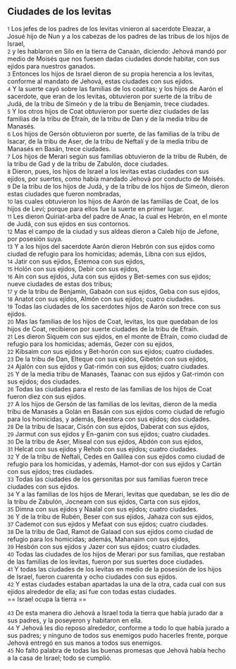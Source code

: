 == Ciudades de los levitas  ==

{{anchor|1}} <small>1</small> Los jefes de los padres de los levitas vinieron al sacerdote Eleazar, a Josué hijo de Nun y a los cabezas de los padres de las tribus de los hijos de Israel,<br>
{{anchor|2}} <small>2</small> y les hablaron en Silo en la tierra de Canaán, diciendo: Jehová mandó por medio de Moisés que nos fuesen dadas ciudades donde habitar, con sus ejidos para nuestros ganados.<br>
{{anchor|3}} <small>3</small> Entonces los hijos de Israel dieron de su propia herencia a los levitas, conforme al mandato de Jehová, estas ciudades con sus ejidos.<br>
{{anchor|4}} <small>4</small> Y la suerte cayó sobre las familias de los coatitas; y los hijos de Aarón el sacerdote, que eran de los levitas, obtuvieron por suerte de la tribu de Judá, de la tribu de Simeón y de la tribu de Benjamín, trece ciudades.<br>
{{anchor|5}} <small>5</small> Y los otros hijos de Coat obtuvieron por suerte diez ciudades de las familias de la tribu de Efraín, de la tribu de Dan y de la media tribu de Manasés.<br>
{{anchor|6}} <small>6</small> Los hijos de Gersón obtuvieron por suerte, de las familias de la tribu de Isacar, de la tribu de Aser, de la tribu de Neftalí y de la media tribu de Manasés en Basán, trece ciudades.<br>
{{anchor|7}} <small>7</small> Los hijos de Merari según sus familias obtuvieron de la tribu de Rubén, de la tribu de Gad y de la tribu de Zabulón, doce ciudades.<br>
{{anchor|8}} <small>8</small> Dieron, pues, los hijos de Israel a los levitas estas ciudades con sus ejidos, por suertes, como había mandado Jehová por conducto de Moisés.<br>
{{anchor|9}} <small>9</small> De la tribu de los hijos de Judá, y de la tribu de los hijos de Simeón, dieron estas ciudades que fueron nombradas,<br>
{{anchor|10}} <small>10</small> las cuales obtuvieron los hijos de Aarón de las familias de Coat, de los hijos de Leví; porque para ellos fue la suerte en primer lugar.<br>
{{anchor|11}} <small>11</small> Les dieron Quiriat-arba del padre de Anac, la cual es Hebrón, en el monte de Judá, con sus ejidos en sus contornos.<br>
{{anchor|12}} <small>12</small> Mas el campo de la ciudad y sus aldeas dieron a Caleb hijo de Jefone, por posesión suya.<br>
{{anchor|13}} <small>13</small> Y a los hijos del sacerdote Aarón dieron Hebrón con sus ejidos como ciudad de refugio para los homicidas; además, Libna con sus ejidos,<br>
{{anchor|14}} <small>14</small> Jatir con sus ejidos, Estemoa con sus ejidos,<br>
{{anchor|15}} <small>15</small> Holón con sus ejidos, Debir con sus ejidos,<br>
{{anchor|16}} <small>16</small> Aín con sus ejidos, Juta con sus ejidos y Bet-semes con sus ejidos; nueve ciudades de estas dos tribus;<br>
{{anchor|17}} <small>17</small> y de la tribu de Benjamín, Gabaón con sus ejidos, Geba con sus ejidos,<br>
{{anchor|18}} <small>18</small> Anatot con sus ejidos, Almón con sus ejidos; cuatro ciudades.<br>
{{anchor|19}} <small>19</small> Todas las ciudades de los sacerdotes hijos de Aarón son trece con sus ejidos.<br>
{{anchor|20}} <small>20</small> Mas las familias de los hijos de Coat, levitas, los que quedaban de los hijos de Coat, recibieron por suerte ciudades de la tribu de Efraín.<br>
{{anchor|21}} <small>21</small> Les dieron Siquem con sus ejidos, en el monte de Efraín, como ciudad de refugio para los homicidas; además, Gezer con su ejidos,<br>
{{anchor|22}} <small>22</small> Kibsaim con sus ejidos y Bet-horón con sus ejidos; cuatro ciudades.<br>
{{anchor|23}} <small>23</small> De la tribu de Dan, Elteque con sus ejidos, Gibetón con sus ejidos,<br>
{{anchor|24}} <small>24</small> Ajalón con sus ejidos y Gat-rimón con sus ejidos; cuatro ciudades.<br>
{{anchor|25}} <small>25</small> Y de la media tribu de Manasés, Taanac con sus ejidos y Gat-rimón con sus ejidos; dos ciudades.<br>
{{anchor|26}} <small>26</small> Todas las ciudades para el resto de las familias de los hijos de Coat fueron diez con sus ejidos.<br>
{{anchor|27}} <small>27</small> A los hijos de Gersón de las familias de los levitas, dieron de la media tribu de Manasés a Golán en Basán con sus ejidos como ciudad de refugio para los homicidas, y además, Beestera con sus ejidos; dos ciudades.<br>
{{anchor|28}} <small>28</small> De la tribu de Isacar, Cisón con sus ejidos, Daberat con sus ejidos,<br>
{{anchor|29}} <small>29</small> Jarmut con sus ejidos y En-ganim con sus ejidos; cuatro ciudades.<br>
{{anchor|30}} <small>30</small> De la tribu de Aser, Miseal con sus ejidos, Abdón con sus ejidos,<br>
{{anchor|31}} <small>31</small> Helcat con sus ejidos y Rehob con sus ejidos; cuatro ciudades.<br>
{{anchor|32}} <small>32</small> Y de la tribu de Neftalí, Cedes en Galilea con sus ejidos como ciudad de refugio para los homicidas, y además, Hamot-dor con sus ejidos y Cartán con sus ejidos; tres ciudades.<br>
{{anchor|33}} <small>33</small> Todas las ciudades de los gersonitas por sus familias fueron trece ciudades con sus ejidos.<br>
{{anchor|34}} <small>34</small> Y a las familias de los hijos de Merari, levitas que quedaban, se les dio de la tribu de Zabulón, Jocneam con sus ejidos, Carta con sus ejidos,<br>
{{anchor|35}} <small>35</small> Dimna con sus ejidos y Naalal con sus ejidos; cuatro ciudades.<br>
{{anchor|36}} <small>36</small> Y de la tribu de Rubén, Beser con sus ejidos, Jahaza con sus ejidos,<br>
{{anchor|37}} <small>37</small> Cademot con sus ejidos y Mefaat con sus ejidos; cuatro ciudades.<br>
{{anchor|38}} <small>38</small> De la tribu de Gad, Ramot de Galaad con sus ejidos como ciudad de refugio para los homicidas; además, Mahanaim con sus ejidos,<br>
{{anchor|39}} <small>39</small> Hesbón con sus ejidos y Jazer con sus ejidos; cuatro ciudades.<br>
{{anchor|40}} <small>40</small> Todas las ciudades de los hijos de Merari por sus familias, que restaban de las familias de los levitas, fueron por sus suertes doce ciudades.<br>
{{anchor|41}} <small>41</small> Y todas las ciudades de los levitas en medio de la posesión de los hijos de Israel, fueron cuarenta y ocho ciudades con sus ejidos.<br>
{{anchor|42}} <small>42</small> Y estas ciudades estaban apartadas la una de la otra, cada cual con sus ejidos alrededor de ella; así fue con todas estas ciudades.<br>
== Israel ocupa la tierra ==

{{anchor|43}} <small>43</small> De esta manera dio Jehová a Israel toda la tierra que había jurado dar a sus padres, y la poseyeron y habitaron en ella.<br>
{{anchor|44}} <small>44</small> Y Jehová les dio reposo alrededor, conforme a todo lo que había jurado a sus padres; y ninguno de todos sus enemigos pudo hacerles frente, porque Jehová entregó en sus manos a todos sus enemigos.<br>
{{anchor|45}} <small>45</small> No faltó palabra de todas las buenas promesas que Jehová había hecho a la casa de Israel; todo se cumplió.<br>
